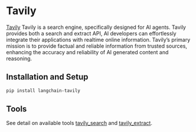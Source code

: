 # Tavily

[Tavily](https://tavily.com) Tavily is a search engine, specifically designed for AI agents.
Tavily provides both a search and extract API, AI developers can effortlessly integrate their 
applications with realtime online information. Tavily’s primary mission is to provide factual 
and reliable information from trusted sources, enhancing the accuracy and reliability of AI 
generated content and reasoning.

## Installation and Setup

```bash
pip install langchain-tavily
```

## Tools

See detail on available tools [tavily_search](/docs/integrations/tools/tavily_search) and [tavily_extract](/docs/integrations/tools/tavily_extract).
